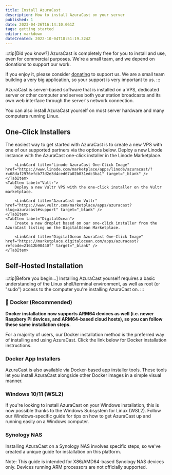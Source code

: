 ```yaml
---
title: Install AzuraCast
description: How to install AzuraCast on your server
published: 1
date: 2023-04-26T16:14:10.061Z
tags: getting started
editor: markdown
dateCreated: 2022-10-04T18:51:19.324Z
---
```



:::tip[Did you know?]
AzuraCast is completely free for you to install and use, even for commercial purposes. We're a small team, and we depend on donations to support our work.

If you enjoy it, please consider [donating](/docs/contribute/donate) to support us. We are a small team building a very big application, so your support is very important to us.
:::

AzuraCast is server-based software that is installed on a VPS, dedicated server or other computer and serves both your station broadcasts and its own web interface through the server's network connection.

You can also install AzuraCast yourself on most server hardware and many computers running Linux.

## One-Click Installers

The easiest way to get started with AzuraCast is to create a new VPS with one of our supported partners via the options below.
<Tabs>
	<TabItem label="Linode (Akamai)">
		Deploy a new Linode instance with the AzuraCast one-click installer in the Linode Marketplace.

		<LinkCard title="Linode AzuraCast One-Click Image" href="https://www.linode.com/marketplace/apps/linode/azuracast/?r=68daf2976efcb77d2e3d4ced67a02b031edc3ba1" target="_blank" />
	</TabItem>
	<TabItem label="Vultr">
		Deploy a new Vultr VPS with the one-click installer on the Vultr marketplace.

		<LinkCard title="AzuraCast on Vultr" href="https://www.vultr.com/marketplace/apps/azuracast?slug=azuracast#support" target="_blank" />
	</TabItem>
	<TabItem label="DigitalOcean">
		Create a new droplet based on our one-click installer from the AzuraCast listing on the DigitalOcean Marketplace.
		
		<LinkCard title="DigitalOcean AzuraCast One-Click Image" href="https://marketplace.digitalocean.com/apps/azuracast?refcode=21612b90440f" target="_blank" />
	</TabItem>
</Tabs>

## Self-Hosted Installation

:::tip[Before you begin...]
Installing AzuraCast yourself requires a basic understanding of the Linux shell/terminal environment, as well as root (or "sudo") access to the computer you're installing AzuraCast on.
:::

### 🐋 Docker (Recommended)

**Docker installation now supports ARM64 devices as well (i.e. newer Raspbery Pi devices, and ARM64-based cloud hosts), so you can follow these same installation steps.**

For a majority of users, our Docker installation method is the preferred way of installing and using AzuraCast. Click the link below for Docker installation instructions.

<LinkCard title="Install AzuraCast with Docker" href="/docs/getting-started/installation/docker" />

### Docker App Installers

AzuraCast is also available via Docker-based app installer tools. These tools let you install AzuraCast alongside other Docker images in a simple visual manner.

<LinkCard title="DockSTARTer" href="https://dockstarter.com/apps/azuracast/" target="_blank" />

<LinkCard title="CapRover" href="https://caprover.com/docs/one-click-apps.html" target="_blank" />


### Windows 10/11 (WSL2)

If you're looking to install AzuraCast on your Windows installation, this is now possible thanks to the Windows Subsystem for Linux (WSL2). Follow our Windows-specific guide for tips on how to get AzuraCast up and running easily on a Windows computer.

<LinkCard title="Installing on Windows with WSL" href="/docs/getting-started/installation/windows" />

### Synology NAS

Installing AzuraCast on a Synology NAS involves specific steps, so we've created a unique guide for installation on this platform.

Note: This guide is intended for X86/AMD64-based Synology NAS devices only. Devices running ARM processors are not officially supported.

<LinkCard title="Installing on a Synology NAS" href="/docs/getting-started/installation/synology" />
